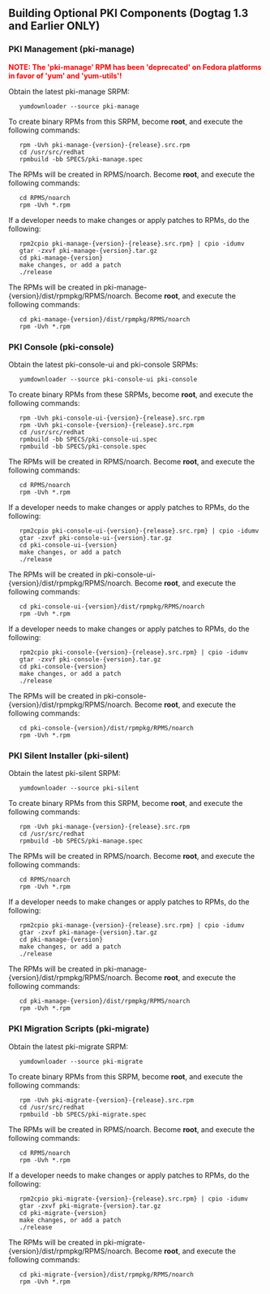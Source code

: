== Building Optional PKI Components (Dogtag 1.3 and Earlier ONLY) ==

=== PKI Management (pki-manage) ===

'''<font color="RED">NOTE: The 'pki-manage' RPM has been 'deprecated' on Fedora platforms in favor of 'yum' and 'yum-utils'!</font>'''

Obtain the latest pki-manage SRPM:

    yumdownloader --source pki-manage

To create binary RPMs from this SRPM, become '''root''', and execute the following commands:

    rpm -Uvh pki-manage-{version}-{release}.src.rpm
    cd /usr/src/redhat
    rpmbuild -bb SPECS/pki-manage.spec

The RPMs will be created in RPMS/noarch.  Become '''root''', and execute the following commands:

    cd RPMS/noarch
    rpm -Uvh *.rpm

If a developer needs to make changes or apply patches to RPMs, do the following:

    rpm2cpio pki-manage-{version}-{release}.src.rpm} | cpio -idumv
    gtar -zxvf pki-manage-{version}.tar.gz
    cd pki-manage-{version}
    make changes, or add a patch
    ./release

The RPMs will be created in pki-manage-{version}/dist/rpmpkg/RPMS/noarch.  Become '''root''', and execute the following commands:

    cd pki-manage-{version}/dist/rpmpkg/RPMS/noarch
    rpm -Uvh *.rpm

=== PKI Console (pki-console) ===

Obtain the latest pki-console-ui and pki-console SRPMs:

    yumdownloader --source pki-console-ui pki-console

To create binary RPMs from these SRPMs, become '''root''', and execute the following commands:

    rpm -Uvh pki-console-ui-{version}-{release}.src.rpm
    rpm -Uvh pki-console-{version}-{release}.src.rpm
    cd /usr/src/redhat
    rpmbuild -bb SPECS/pki-console-ui.spec
    rpmbuild -bb SPECS/pki-console.spec

The RPMs will be created in RPMS/noarch.  Become '''root''', and execute the following commands:

    cd RPMS/noarch
    rpm -Uvh *.rpm

If a developer needs to make changes or apply patches to RPMs, do the following:

    rpm2cpio pki-console-ui-{version}-{release}.src.rpm} | cpio -idumv
    gtar -zxvf pki-console-ui-{version}.tar.gz
    cd pki-console-ui-{version}
    make changes, or add a patch
    ./release

The RPMs will be created in pki-console-ui-{version}/dist/rpmpkg/RPMS/noarch.  Become '''root''', and execute the following commands:

    cd pki-console-ui-{version}/dist/rpmpkg/RPMS/noarch
    rpm -Uvh *.rpm

If a developer needs to make changes or apply patches to RPMs, do the following:

    rpm2cpio pki-console-{version}-{release}.src.rpm} | cpio -idumv
    gtar -zxvf pki-console-{version}.tar.gz
    cd pki-console-{version}
    make changes, or add a patch
    ./release

The RPMs will be created in pki-console-{version}/dist/rpmpkg/RPMS/noarch.  Become '''root''', and execute the following commands:

    cd pki-console-{version}/dist/rpmpkg/RPMS/noarch
    rpm -Uvh *.rpm

=== PKI Silent Installer (pki-silent) ===

Obtain the latest pki-silent SRPM:

    yumdownloader --source pki-silent

To create binary RPMs from this SRPM, become '''root''', and execute the following commands:

    rpm -Uvh pki-manage-{version}-{release}.src.rpm
    cd /usr/src/redhat
    rpmbuild -bb SPECS/pki-manage.spec

The RPMs will be created in RPMS/noarch.  Become '''root''', and execute the following commands:

    cd RPMS/noarch
    rpm -Uvh *.rpm

If a developer needs to make changes or apply patches to RPMs, do the following:

    rpm2cpio pki-manage-{version}-{release}.src.rpm} | cpio -idumv
    gtar -zxvf pki-manage-{version}.tar.gz
    cd pki-manage-{version}
    make changes, or add a patch
    ./release

The RPMs will be created in pki-manage-{version}/dist/rpmpkg/RPMS/noarch.  Become '''root''', and execute the following commands:

    cd pki-manage-{version}/dist/rpmpkg/RPMS/noarch
    rpm -Uvh *.rpm

=== PKI Migration Scripts (pki-migrate) ===

Obtain the latest pki-migrate SRPM:

    yumdownloader --source pki-migrate

To create binary RPMs from this SRPM, become '''root''', and execute the following commands:

    rpm -Uvh pki-migrate-{version}-{release}.src.rpm
    cd /usr/src/redhat
    rpmbuild -bb SPECS/pki-migrate.spec

The RPMs will be created in RPMS/noarch.  Become '''root''', and execute the following commands:

    cd RPMS/noarch
    rpm -Uvh *.rpm

If a developer needs to make changes or apply patches to RPMs, do the following:

    rpm2cpio pki-migrate-{version}-{release}.src.rpm} | cpio -idumv
    gtar -zxvf pki-migrate-{version}.tar.gz
    cd pki-migrate-{version}
    make changes, or add a patch
    ./release

The RPMs will be created in pki-migrate-{version}/dist/rpmpkg/RPMS/noarch.  Become '''root''', and execute the following commands:

    cd pki-migrate-{version}/dist/rpmpkg/RPMS/noarch
    rpm -Uvh *.rpm